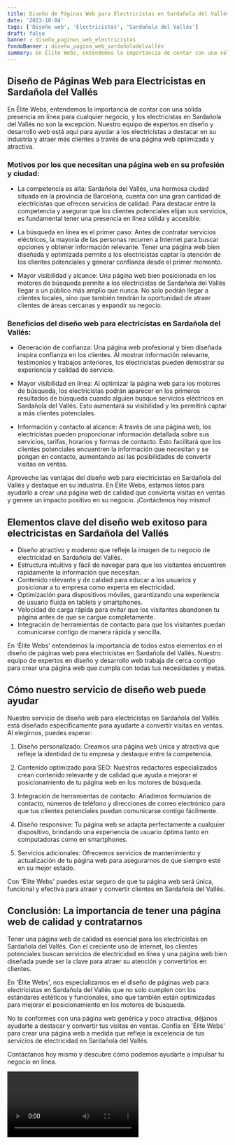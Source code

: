 ```yaml
---
title: Diseño de Páginas Web para Electricistas en Sardañola del Vallés
date: '2023-10-04'
tags: ['Diseño web', 'Electricistas', 'Sardañola del Vallés']
draft: false
banner : diseño_paginas_web_electricistas
fondoBanner : diseño_pagina_web_sardañoladelvallés
summary: En Élite Webs, entendemos la importancia de contar con una sólida presencia en línea para cualquier negocio, y los electricistas en Sardañola del Vallés no son la excepción. Nuestro equipo de expertos en diseño y desarrollo web está aquí para ayudar a los electricistas a destacar en su industria y atraer más clientes a través de una página web optimizada y atractiva.
---
```


## Diseño de Páginas Web para Electricistas en Sardañola del Vallés

En Élite Webs, entendemos la importancia de contar con una sólida presencia en línea para cualquier negocio, y los electricistas en Sardañola del Vallés no son la excepción. Nuestro equipo de expertos en diseño y desarrollo web está aquí para ayudar a los electricistas a destacar en su industria y atraer más clientes a través de una página web optimizada y atractiva.

### Motivos por los que necesitan una página web en su profesión y ciudad:

- La competencia es alta: Sardañola del Vallés, una hermosa ciudad situada en la provincia de Barcelona, cuenta con una gran cantidad de electricistas que ofrecen servicios de calidad. Para destacar entre la competencia y asegurar que los clientes potenciales elijan sus servicios, es fundamental tener una presencia en línea sólida y accesible.

- La búsqueda en línea es el primer paso: Antes de contratar servicios eléctricos, la mayoría de las personas recurren a Internet para buscar opciones y obtener información relevante. Tener una página web bien diseñada y optimizada permite a los electricistas captar la atención de los clientes potenciales y generar confianza desde el primer momento.

- Mayor visibilidad y alcance: Una página web bien posicionada en los motores de búsqueda permite a los electricistas de Sardañola del Vallés llegar a un público más amplio que nunca. No solo podrán llegar a clientes locales, sino que también tendrán la oportunidad de atraer clientes de áreas cercanas y expandir su negocio.

### Beneficios del diseño web para electricistas en Sardañola del Vallés:

- Generación de confianza: Una página web profesional y bien diseñada inspira confianza en los clientes. Al mostrar información relevante, testimonios y trabajos anteriores, los electricistas pueden demostrar su experiencia y calidad de servicio.

- Mayor visibilidad en línea: Al optimizar la página web para los motores de búsqueda, los electricistas podrán aparecer en los primeros resultados de búsqueda cuando alguien busque servicios eléctricos en Sardañola del Vallés. Esto aumentará su visibilidad y les permitirá captar a más clientes potenciales.

- Información y contacto al alcance: A través de una página web, los electricistas pueden proporcionar información detallada sobre sus servicios, tarifas, horarios y formas de contacto. Esto facilitará que los clientes potenciales encuentren la información que necesitan y se pongan en contacto, aumentando así las posibilidades de convertir visitas en ventas.

Aproveche las ventajas del diseño web para electricistas en Sardañola del Vallés y destaque en su industria. En Élite Webs, estamos listos para ayudarlo a crear una página web de calidad que convierta visitas en ventas y genere un impacto positivo en su negocio. ¡Contáctenos hoy mismo!

<GifSeo />

<Cta />

## Elementos clave del diseño web exitoso para electricistas en Sardañola del Vallés

- Diseño atractivo y moderno que refleje la imagen de tu negocio de electricidad en Sardañola del Vallés.
- Estructura intuitiva y fácil de navegar para que los visitantes encuentren rápidamente la información que necesitan.
- Contenido relevante y de calidad para educar a los usuarios y posicionar a tu empresa como experta en electricidad.
- Optimización para dispositivos móviles, garantizando una experiencia de usuario fluida en tablets y smartphones.
- Velocidad de carga rápida para evitar que los visitantes abandonen tu página antes de que se cargue completamente.
- Integración de herramientas de contacto para que los visitantes puedan comunicarse contigo de manera rápida y sencilla.

En 'Élite Webs' entendemos la importancia de todos estos elementos en el diseño de páginas web para electricistas en Sardañola del Vallés. Nuestro equipo de expertos en diseño y desarrollo web trabaja de cerca contigo para crear una página web que cumpla con todas tus necesidades y metas.

## Cómo nuestro servicio de diseño web puede ayudar

Nuestro servicio de diseño web para electricistas en Sardañola del Vallés está diseñado específicamente para ayudarte a convertir visitas en ventas. Al elegirnos, puedes esperar:

1. Diseño personalizado: Creamos una página web única y atractiva que refleje la identidad de tu empresa y destaque entre la competencia.

2. Contenido optimizado para SEO: Nuestros redactores especializados crean contenido relevante y de calidad que ayuda a mejorar el posicionamiento de tu página web en los motores de búsqueda.

3. Integración de herramientas de contacto: Añadimos formularios de contacto, números de teléfono y direcciones de correo electrónico para que tus clientes potenciales puedan comunicarse contigo fácilmente.

4. Diseño responsive: Tu página web se adapta perfectamente a cualquier dispositivo, brindando una experiencia de usuario óptima tanto en computadoras como en smartphones.

5. Servicios adicionales: Ofrecemos servicios de mantenimiento y actualización de tu página web para asegurarnos de que siempre esté en su mejor estado.

Con 'Élite Webs' puedes estar seguro de que tu página web será única, funcional y efectiva para atraer y convertir clientes en Sardañola del Vallés.

## Conclusión: La importancia de tener una página web de calidad y contratarnos

Tener una página web de calidad es esencial para los electricistas en Sardañola del Vallés. Con el creciente uso de internet, los clientes potenciales buscan servicios de electricidad en línea y una página web bien diseñada puede ser la clave para atraer su atención y convertirlos en clientes.

En 'Élite Webs', nos especializamos en el diseño de páginas web para electricistas en Sardañola del Vallés que no solo cumplen con los estándares estéticos y funcionales, sino que también están optimizadas para mejorar el posicionamiento en los motores de búsqueda.

No te conformes con una página web genérica y poco atractiva, déjanos ayudarte a destacar y convertir tus visitas en ventas. Confía en 'Élite Webs' para crear una página web a medida que refleje la excelencia de tus servicios de electricidad en Sardañola del Vallés.

Contáctanos hoy mismo y descubre cómo podemos ayudarte a impulsar tu negocio en línea.

<Video />

<CtaBot job='Electricistas' city='Sardañola del Vallés'/>

<Gmaps query='Sardañola del Vallés+españa+maps' />